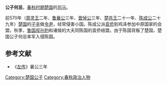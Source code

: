 {{模板:Infobox 先秦人物
|名称= 公子何忌
|姓=芈
|氏=
|名=何忌
|字=
|别名=
|别字=
|谥号=
|时代=春秋
|国家=[[楚国|楚]] 
|身份=司马
|出生=
|逝世=
|父=
}}
'''公子何忌'''，[[春秋时期|春秋时期]][[楚国|楚国]]的[[司马|司马]]。

前570年（[[周灵王|周灵王]]二年、[[鲁襄公|鲁襄公]]三年、[[晋悼公|晋悼公]]三年、[[楚共王|楚共王]]二十一年、[[陈成公|陈成公]]二十九年）[[楚国|楚国]]的[[子辛|子辛]]做[[令尹|令尹]]，经常侵害小国。陈成公派[[袁侨|袁侨]]到鸡泽参加中原国家的会盟。秋季，[[鲁国|鲁国]][[叔孙豹|叔孙豹]]和诸侯的大夫同陈国的袁侨结盟。由于陈国背叛了楚国，楚国公子何忌率军入侵陈国。
==参考文献==
*《[[左传|左传]]》襄公三年

[[Category:楚国公子|Category:楚国公子]]
[[Category:春秋政治人物|Category:春秋政治人物]]